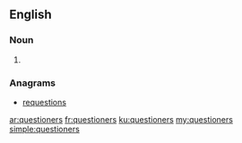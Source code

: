 ==English==

===Noun===
{{head|en|plural}}

# {{plural of|questioner|lang=en|nocat=1}}

===Anagrams===
* [[requestions#English|requestions]]

[[ar:questioners]]
[[fr:questioners]]
[[ku:questioners]]
[[my:questioners]]
[[simple:questioners]]
